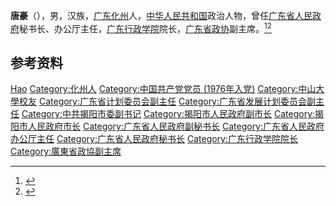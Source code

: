 {{Otheruses|other=名为唐豪的其他人物|唐豪}}

'''唐豪'''（{{bd|1953年|10月|}}），男，汉族，[[广东|广东]][[化州市|化州]]人，[[中华人民共和国|中华人民共和国]]政治人物，曾任[[广东省人民政府|广东省人民政府]]秘书长、办公厅主任，[[广东行政学院|广东行政学院]]院长，[[广东省政协|广东省政协]]副主席。<ref>{{Cite web|title=唐豪|url=http://www.gdszx.gov.cn/zxgk/zxld/th/|accessdate=2020-09-24|work=广东政协网}}</ref><ref>{{Cite web|title=唐豪同志简历|url=http://www.gdszx.gov.cn/zxgk/zxld/th/201612/t20161207_70525.htm|accessdate=2020-09-24|work=广东政协网}}</ref>

== 参考资料 ==
{{reflist}}

{{中国人物小作品}}

{{Authority control}}
{{DEFAULTSORT:Tang唐}}
[[Category:唐姓|Hao]]
[[Category:化州人|Category:化州人]]
[[Category:中国共产党党员_(1976年入党)|Category:中国共产党党员 (1976年入党)]]
[[Category:中山大學校友|Category:中山大學校友]]
[[Category:广东省计划委员会副主任|Category:广东省计划委员会副主任]]
[[Category:广东省发展计划委员会副主任|Category:广东省发展计划委员会副主任]]
[[Category:中共揭阳市委副书记|Category:中共揭阳市委副书记]]
[[Category:揭阳市人民政府副市长|Category:揭阳市人民政府副市长]]
[[Category:揭阳市人民政府市长|Category:揭阳市人民政府市长]]
[[Category:广东省人民政府副秘书长|Category:广东省人民政府副秘书长]]
[[Category:广东省人民政府办公厅主任|Category:广东省人民政府办公厅主任]]
[[Category:广东省人民政府秘书长|Category:广东省人民政府秘书长]]
[[Category:广东行政学院院长|Category:广东行政学院院长]]
[[Category:廣東省政協副主席|Category:廣東省政協副主席]]